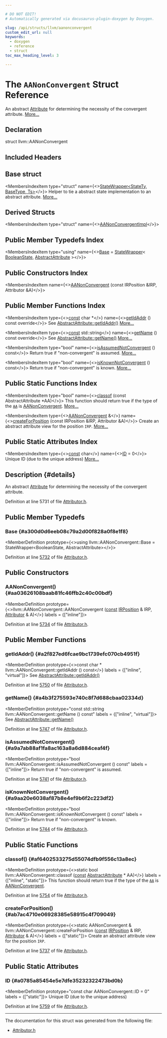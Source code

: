 ```yaml
---

# DO NOT EDIT!
# Automatically generated via docusaurus-plugin-doxygen by Doxygen.

slug: /api/structs/llvm/aanonconvergent
custom_edit_url: null
keywords:
  - doxygen
  - reference
  - struct
toc_max_heading_level: 3

---
```





# The `AANonConvergent` Struct Reference

<DoxygenPage pluginConfig={pluginConfig}>

An abstract <a href="/docs/api/classes/llvm/attribute">Attribute</a> for determining the necessity of the convergent attribute. <a href="#details">More...</a>

## Declaration

<CodeBlock>struct llvm::AANonConvergent</CodeBlock>

## Included Headers

<IncludesList>
<IncludesListItem
  filePath="llvm/Transforms/IPO/Attributor.h"
  permalink="/docs/api/files/include/include/llvm/include/llvm/transforms/include/llvm/transforms/ipo/attributor-h"
  isLocal="true" />
</IncludesList>

## Base struct

<MembersIndex>

<MembersIndexItem
  type="struct"
  name={<><a href="/docs/api/structs/llvm/statewrapper">StateWrapper&lt;StateTy, BaseType, Ts&gt;</a></>}>
Helper to tie a abstract state implementation to an abstract attribute. <a href="/docs/api/structs/llvm/statewrapper/#details">More...</a>
</MembersIndexItem>

</MembersIndex>

## Derived Structs

<MembersIndex>

<MembersIndexItem
  type="struct"
  name={<><a href="/docs/api/structs/anonymous-namespace-attributorattributes-cpp-/aanonconvergentimpl">AANonConvergentImpl</a></>}>
</MembersIndexItem>

</MembersIndex>

## Public Member Typedefs Index

<MembersIndex>

<MembersIndexItem
  type="using"
  name={<><a href="#a300d0d6eeb08c79a2d00f828a0f8e1f8">Base</a> = <a href="/docs/api/structs/llvm/statewrapper">StateWrapper</a>&lt; <a href="/docs/api/structs/llvm/booleanstate">BooleanState</a>, <a href="/docs/api/structs/llvm/abstractattribute">AbstractAttribute</a> &gt;</>}>
</MembersIndexItem>

</MembersIndex>

## Public Constructors Index

<MembersIndex>

<MembersIndexItem
  name={<><a href="#aa03626108baab81fc46ffb2c40c00bdf">AANonConvergent</a> (const IRPosition &amp;IRP, Attributor &amp;A)</>}>
</MembersIndexItem>

</MembersIndex>

## Public Member Functions Index

<MembersIndex>

<MembersIndexItem
  type={<><a href="/docs/api/files/lib/lib/target/lib/target/aarch64/aarch64promoteconstant-cpp/#a90f8350fecae261c25be85d38b451bff">const</a> char &#42;</>}
  name={<><a href="#a2f827ed6fcae9bc1739efc070cb4951f">getIdAddr</a> () const override</>}>
See <a href="/docs/api/structs/llvm/abstractattribute/#afb1ae982372c7bd88717c53d8f8e5470">AbstractAttribute::getIdAddr()</a> <a href="#a2f827ed6fcae9bc1739efc070cb4951f">More...</a>
</MembersIndexItem>

<MembersIndexItem
  type={<><a href="/docs/api/files/lib/lib/target/lib/target/aarch64/aarch64promoteconstant-cpp/#a90f8350fecae261c25be85d38b451bff">const</a> std::string</>}
  name={<><a href="#a4b3f275593e740c8f7d688cbaa02334d">getName</a> () const override</>}>
See <a href="/docs/api/structs/llvm/abstractattribute/#a7d84d85c6cb8cc16db41d83859096256">AbstractAttribute::getName()</a> <a href="#a4b3f275593e740c8f7d688cbaa02334d">More...</a>
</MembersIndexItem>

<MembersIndexItem
  type="bool"
  name={<><a href="#a9a7ab88af1fa8ac163a8a6d884ceaf4f">isAssumedNotConvergent</a> () const</>}>
Return true if &quot;non-convergent&quot; is assumed. <a href="#a9a7ab88af1fa8ac163a8a6d884ceaf4f">More...</a>
</MembersIndexItem>

<MembersIndexItem
  type="bool"
  name={<><a href="#a9aa20e6038af87b8e4ef9b6f2c223df2">isKnownNotConvergent</a> () const</>}>
Return true if &quot;non-convergent&quot; is known. <a href="#a9aa20e6038af87b8e4ef9b6f2c223df2">More...</a>
</MembersIndexItem>

</MembersIndex>

## Public Static Functions Index

<MembersIndex>

<MembersIndexItem
  type="bool"
  name={<><a href="#af6402533275d55074dfb9f556c13a8ec">classof</a> (const AbstractAttribute &#42;AA)</>}>
This function should return true if the type of the <code><a href="/docs/api/namespaces/llvm/aa">AA</a></code> is <a href="/docs/api/structs/llvm/aanonconvergent">AANonConvergent</a>. <a href="#af6402533275d55074dfb9f556c13a8ec">More...</a>
</MembersIndexItem>

<MembersIndexItem
  type={<><a href="/docs/api/structs/llvm/aanonconvergent">AANonConvergent</a> &amp;</>}
  name={<><a href="#ab7ac4710e06928385e58915c4f709049">createForPosition</a> (const IRPosition &amp;IRP, Attributor &amp;A)</>}>
Create an abstract attribute view for the position <code>IRP</code>. <a href="#ab7ac4710e06928385e58915c4f709049">More...</a>
</MembersIndexItem>

</MembersIndex>

## Public Static Attributes Index

<MembersIndex>

<MembersIndexItem
  type={<><a href="/docs/api/files/lib/lib/target/lib/target/aarch64/aarch64promoteconstant-cpp/#a90f8350fecae261c25be85d38b451bff">const</a> char</>}
  name={<><a href="#a0785a85454e5e7dfe35232322473bd0b">ID</a> = 0</>}>
Unique ID (due to the unique address) <a href="#a0785a85454e5e7dfe35232322473bd0b">More...</a>
</MembersIndexItem>

</MembersIndex>

## Description {#details}

An abstract <a href="/docs/api/classes/llvm/attribute">Attribute</a> for determining the necessity of the convergent attribute.

Definition at line 5731 of file <a href="/docs/api/files/include/include/llvm/include/llvm/transforms/include/llvm/transforms/ipo/attributor-h">Attributor.h</a>.

<SectionDefinition>

## Public Member Typedefs

### Base {#a300d0d6eeb08c79a2d00f828a0f8e1f8}

<MemberDefinition
  prototype={<>using llvm::AANonConvergent::Base =  StateWrapper&lt;BooleanState, AbstractAttribute&gt;</>}>

Definition at line <a href="/docs/api/files/include/include/llvm/include/llvm/transforms/include/llvm/transforms/ipo/attributor-h/#l05732">5732</a> of file <a href="/docs/api/files/include/include/llvm/include/llvm/transforms/include/llvm/transforms/ipo/attributor-h">Attributor.h</a>.
</MemberDefinition>

</SectionDefinition>

<SectionDefinition>

## Public Constructors

### AANonConvergent() {#aa03626108baab81fc46ffb2c40c00bdf}

<MemberDefinition
  prototype={<>llvm::AANonConvergent::AANonConvergent (<a href="/docs/api/files/lib/lib/target/lib/target/aarch64/aarch64promoteconstant-cpp/#a90f8350fecae261c25be85d38b451bff">const</a> <a href="/docs/api/structs/llvm/irposition">IRPosition</a> &amp; IRP, <a href="/docs/api/structs/llvm/attributor">Attributor</a> &amp; A)</>}
  labels = {["inline"]}>

Definition at line <a href="/docs/api/files/include/include/llvm/include/llvm/transforms/include/llvm/transforms/ipo/attributor-h/#l05734">5734</a> of file <a href="/docs/api/files/include/include/llvm/include/llvm/transforms/include/llvm/transforms/ipo/attributor-h">Attributor.h</a>.
</MemberDefinition>

</SectionDefinition>

<SectionDefinition>

## Public Member Functions

### getIdAddr() {#a2f827ed6fcae9bc1739efc070cb4951f}

<MemberDefinition
  prototype={<>const char &#42; llvm::AANonConvergent::getIdAddr () const</>}
  labels = {["inline", "virtual"]}>
See <a href="/docs/api/structs/llvm/abstractattribute/#afb1ae982372c7bd88717c53d8f8e5470">AbstractAttribute::getIdAddr()</a>

Definition at line <a href="/docs/api/files/include/include/llvm/include/llvm/transforms/include/llvm/transforms/ipo/attributor-h/#l05750">5750</a> of file <a href="/docs/api/files/include/include/llvm/include/llvm/transforms/include/llvm/transforms/ipo/attributor-h">Attributor.h</a>.
</MemberDefinition>

### getName() {#a4b3f275593e740c8f7d688cbaa02334d}

<MemberDefinition
  prototype="const std::string llvm::AANonConvergent::getName () const"
  labels = {["inline", "virtual"]}>
See <a href="/docs/api/structs/llvm/abstractattribute/#a7d84d85c6cb8cc16db41d83859096256">AbstractAttribute::getName()</a>

Definition at line <a href="/docs/api/files/include/include/llvm/include/llvm/transforms/include/llvm/transforms/ipo/attributor-h/#l05747">5747</a> of file <a href="/docs/api/files/include/include/llvm/include/llvm/transforms/include/llvm/transforms/ipo/attributor-h">Attributor.h</a>.
</MemberDefinition>

### isAssumedNotConvergent() {#a9a7ab88af1fa8ac163a8a6d884ceaf4f}

<MemberDefinition
  prototype="bool llvm::AANonConvergent::isAssumedNotConvergent () const"
  labels = {["inline"]}>
Return true if &quot;non-convergent&quot; is assumed.

Definition at line <a href="/docs/api/files/include/include/llvm/include/llvm/transforms/include/llvm/transforms/ipo/attributor-h/#l05741">5741</a> of file <a href="/docs/api/files/include/include/llvm/include/llvm/transforms/include/llvm/transforms/ipo/attributor-h">Attributor.h</a>.
</MemberDefinition>

### isKnownNotConvergent() {#a9aa20e6038af87b8e4ef9b6f2c223df2}

<MemberDefinition
  prototype="bool llvm::AANonConvergent::isKnownNotConvergent () const"
  labels = {["inline"]}>
Return true if &quot;non-convergent&quot; is known.

Definition at line <a href="/docs/api/files/include/include/llvm/include/llvm/transforms/include/llvm/transforms/ipo/attributor-h/#l05744">5744</a> of file <a href="/docs/api/files/include/include/llvm/include/llvm/transforms/include/llvm/transforms/ipo/attributor-h">Attributor.h</a>.
</MemberDefinition>

</SectionDefinition>

<SectionDefinition>

## Public Static Functions

### classof() {#af6402533275d55074dfb9f556c13a8ec}

<MemberDefinition
  prototype={<>static bool llvm::AANonConvergent::classof (<a href="/docs/api/files/lib/lib/target/lib/target/aarch64/aarch64promoteconstant-cpp/#a90f8350fecae261c25be85d38b451bff">const</a> <a href="/docs/api/structs/llvm/abstractattribute">AbstractAttribute</a> &#42; AA)</>}
  labels = {["inline", "static"]}>
This function should return true if the type of the <code><a href="/docs/api/namespaces/llvm/aa">AA</a></code> is <a href="/docs/api/structs/llvm/aanonconvergent">AANonConvergent</a>.

Definition at line <a href="/docs/api/files/include/include/llvm/include/llvm/transforms/include/llvm/transforms/ipo/attributor-h/#l05754">5754</a> of file <a href="/docs/api/files/include/include/llvm/include/llvm/transforms/include/llvm/transforms/ipo/attributor-h">Attributor.h</a>.
</MemberDefinition>

### createForPosition() {#ab7ac4710e06928385e58915c4f709049}

<MemberDefinition
  prototype={<>static AANonConvergent &amp; llvm::AANonConvergent::createForPosition (<a href="/docs/api/files/lib/lib/target/lib/target/aarch64/aarch64promoteconstant-cpp/#a90f8350fecae261c25be85d38b451bff">const</a> <a href="/docs/api/structs/llvm/irposition">IRPosition</a> &amp; IRP, <a href="/docs/api/structs/llvm/attributor">Attributor</a> &amp; A)</>}
  labels = {["static"]}>
Create an abstract attribute view for the position <code>IRP</code>.

Definition at line <a href="/docs/api/files/include/include/llvm/include/llvm/transforms/include/llvm/transforms/ipo/attributor-h/#l05737">5737</a> of file <a href="/docs/api/files/include/include/llvm/include/llvm/transforms/include/llvm/transforms/ipo/attributor-h">Attributor.h</a>.
</MemberDefinition>

</SectionDefinition>

<SectionDefinition>

## Public Static Attributes

### ID {#a0785a85454e5e7dfe35232322473bd0b}

<MemberDefinition
  prototype="const char AANonConvergent::ID = 0"
  labels = {["static"]}>
Unique ID (due to the unique address)

Definition at line <a href="/docs/api/files/include/include/llvm/include/llvm/transforms/include/llvm/transforms/ipo/attributor-h/#l05759">5759</a> of file <a href="/docs/api/files/include/include/llvm/include/llvm/transforms/include/llvm/transforms/ipo/attributor-h">Attributor.h</a>.
</MemberDefinition>

</SectionDefinition>

<hr/>

The documentation for this struct was generated from the following file:

<ul>
<li><a href="/docs/api/files/include/include/llvm/include/llvm/transforms/include/llvm/transforms/ipo/attributor-h">Attributor.h</a></li>
</ul>

</DoxygenPage>
